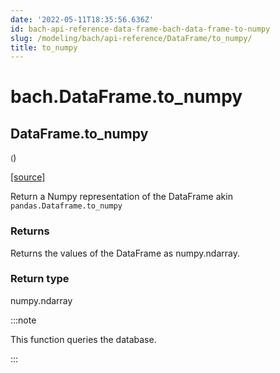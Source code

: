 ```yaml
---
date: '2022-05-11T18:35:56.636Z'
id: bach-api-reference-data-frame-bach-data-frame-to-numpy
slug: /modeling/bach/api-reference/DataFrame/to_numpy/
title: to_numpy
---
```


# bach.DataFrame.to_numpy

<div className="method">

## <span className="additional-name">DataFrame.</span><span className="name">to_numpy</span>

<small className="parameter-list">(</small>)


&#8203;<span className="view-source">[[source]](https://github.com/objectiv/objectiv-analytics/blob/main/bach/bach/dataframe.py)</span>

<div className="content">

Return a Numpy representation of the DataFrame akin `pandas.Dataframe.to_numpy`


### Returns

Returns the values of the DataFrame as numpy.ndarray.



### Return type

numpy.ndarray


:::note

This function queries the database.


:::


</div>


</div>
